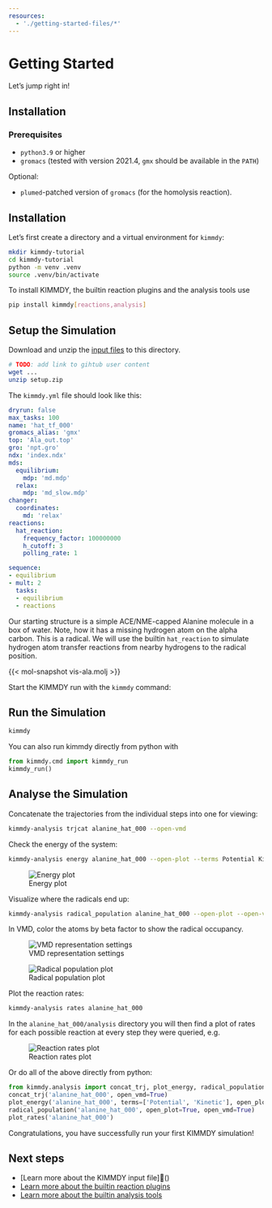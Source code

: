 ```yaml
---
resources:
  - './getting-started-files/*'
---
```


# Getting Started

Let's jump right in!

## Installation

### Prerequisites

- `python3.9` or higher
- `gromacs` (tested with version 2021.4, `gmx` should be available in the `PATH`)

Optional:

- `plumed`-patched version of `gromacs` (for the homolysis reaction).

## Installation

Let's first create a directory and a virtual environment for `kimmdy`:

```bash
mkdir kimmdy-tutorial
cd kimmdy-tutorial
python -m venv .venv
source .venv/bin/activate
```

To install KIMMDY, the builtin reaction plugins and the analysis tools use

```bash
pip install kimmdy[reactions,analysis]
```

## Setup the Simulation

Download and unzip the [input files](./getting-started-files/setup.zip) to this directory.

```bash
# TODO: add link to gihtub user content
wget ...
unzip setup.zip
```

The `kimmdy.yml` file should look like this:

```.yaml
dryrun: false
max_tasks: 100
name: 'hat_tf_000'
gromacs_alias: 'gmx'
top: 'Ala_out.top'
gro: 'npt.gro'
ndx: 'index.ndx'
mds:
  equilibrium:
    mdp: 'md.mdp'
  relax:
    mdp: 'md_slow.mdp'
changer:
  coordinates:
    md: 'relax'      
reactions:
  hat_reaction:
    frequency_factor: 100000000
    h_cutoff: 3
    polling_rate: 1

sequence:
- equilibrium
- mult: 2
  tasks:
  - equilibrium
  - reactions
```


Our starting structure is a simple ACE/NME-capped Alanine molecule in a box of water.
Note, how it has a missing hydrogen atom on the alpha carbon.
This is a radical.
We will use the builtin `hat_reaction` to simulate hydrogen atom transfer reactions
from nearby hydrogens to the radical position.

{{< mol-snapshot vis-ala.molj >}}

Start the KIMMDY run with the `kimmdy` command:

## Run the Simulation

```bash
kimmdy
```

You can also run kimmdy directly from python with

```python
from kimmdy.cmd import kimmdy_run
kimmdy_run()
```

## Analyse the Simulation

Concatenate the trajectories from the individual steps into one for viewing:

```bash
kimmdy-analysis trjcat alanine_hat_000 --open-vmd
```

Check the energy of the system:

```bash
kimmdy-analysis energy alanine_hat_000 --open-plot --terms Potential Kinetic
```

![Energy plot](./img/getting-started-energy.png)

Visualize where the radicals end up:

```bash
kimmdy-analysis radical_population alanine_hat_000 --open-plot --open-vmd
```

In VMD, color the atoms by beta factor to show the radical occupancy.

![VMD representation settings](./img/getting-started-vmd-radicals.png)

![Radical population plot](./img/getting-started-radicals.png)

Plot the reaction rates:

```bash
kimmdy-analysis rates alanine_hat_000
```

In the `alanine_hat_000/analysis` directory you will then find a plot of rates
for each possible reaction at every step they were queried, e.g.

![Reaction rates plot](./img/getting-started-rates.svg)

Or do all of the above directly from python:

```python
from kimmdy.analysis import concat_trj, plot_energy, radical_population, plot_rates
concat_trj('alanine_hat_000', open_vmd=True)
plot_energy('alanine_hat_000', terms=['Potential', 'Kinetic'], open_plot=True)
radical_population('alanine_hat_000', open_plot=True, open_vmd=True)
plot_rates('alanine_hat_000')
```

Congratulations, you have successfully run your first KIMMDY simulation!

## Next steps

- [Learn more about the KIMMDY input file]()
- [Learn more about the builtin reaction plugins](/docs/reactions)
- [Learn more about the builtin analysis tools](/docs/analysis)



